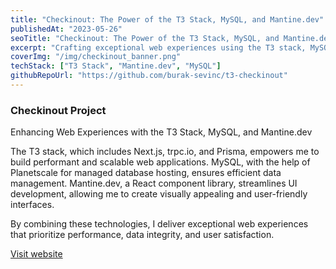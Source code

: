 ```yaml
---
title: "Checkinout: The Power of the T3 Stack, MySQL, and Mantine.dev"
publishedAt: "2023-05-26"
seoTitle: "Checkinout: The Power of the T3 Stack, MySQL, and Mantine.dev"
excerpt: "Crafting exceptional web experiences using the T3 stack, MySQL (with Planetscale), and Mantine.dev."
coverImg: "/img/checkinout_banner.png"
techStack: ["T3 Stack", "Mantine.dev", "MySQL"]
githubRepoUrl: "https://github.com/burak-sevinc/t3-checkinout"
---
```


### Checkinout Project

Enhancing Web Experiences with the T3 Stack, MySQL, and Mantine.dev

The T3 stack, which includes Next.js, trpc.io, and Prisma, empowers me to build performant and scalable web applications. MySQL, with the help of Planetscale for managed database hosting, ensures efficient data management. Mantine.dev, a React component library, streamlines UI development, allowing me to create visually appealing and user-friendly interfaces.

By combining these technologies, I deliver exceptional web experiences that prioritize performance, data integrity, and user satisfaction.

[Visit website](https://checkinout.vercel.app/)
